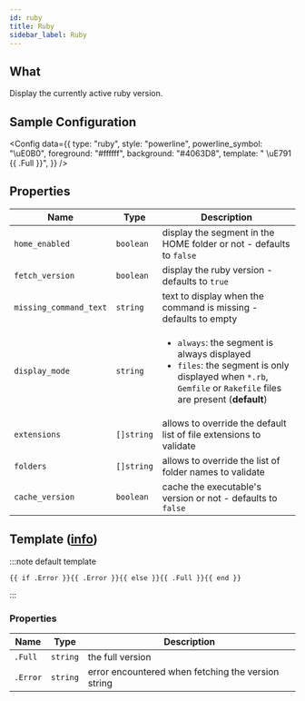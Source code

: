 ```yaml
---
id: ruby
title: Ruby
sidebar_label: Ruby
---
```


## What

Display the currently active ruby version.

## Sample Configuration


<Config
  data={{
    type: "ruby",
    style: "powerline",
    powerline_symbol: "\uE0B0",
    foreground: "#ffffff",
    background: "#4063D8",
    template: " \uE791 {{ .Full }}",
  }}
/>

## Properties

| Name                   | Type       | Description                                                                                                                                                                     |
| ---------------------- | ---------- | ------------------------------------------------------------------------------------------------------------------------------------------------------------------------------- |
| `home_enabled`         | `boolean`  | display the segment in the HOME folder or not - defaults to `false`                                                                                                             |
| `fetch_version`        | `boolean`  | display the ruby version - defaults to `true`                                                                                                                                   |
| `missing_command_text` | `string`   | text to display when the command is missing - defaults to empty                                                                                                                 |
| `display_mode`         | `string`   | <ul><li>`always`: the segment is always displayed</li><li>`files`: the segment is only displayed when `*.rb`, `Gemfile` or `Rakefile` files are present (**default**)</li></ul> |
| `extensions`           | `[]string` | allows to override the default list of file extensions to validate                                                                                                              |
| `folders`              | `[]string` | allows to override the list of folder names to validate                                                                                                                        |
| `cache_version`        | `boolean`  | cache the executable's version or not - defaults to `false`                                                                                                                     |

## Template ([info][templates])

:::note default template

```template
{{ if .Error }}{{ .Error }}{{ else }}{{ .Full }}{{ end }}
```

:::

### Properties

| Name     | Type     | Description                                        |
| -------- | -------- | -------------------------------------------------- |
| `.Full`  | `string` | the full version                                   |
| `.Error` | `string` | error encountered when fetching the version string |

[templates]: /docs/configuration/templates
